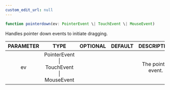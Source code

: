 ```yaml
---
custom_edit_url: null
---
```


```ts
function pointerdown(ev: PointerEvent \| TouchEvent \| MouseEvent)
```

<div>

</div>

<p>Handles pointer down events to initiate dragging.</p>

|PARAMETER|TYPE|OPTIONAL|DEFAULT|DESCRIPTION|
|:---:|:---:|:---:|:---:|:---:|
|ev|PointerEvent \| TouchEvent \| MouseEvent|||<p>The pointer event.</p>|

